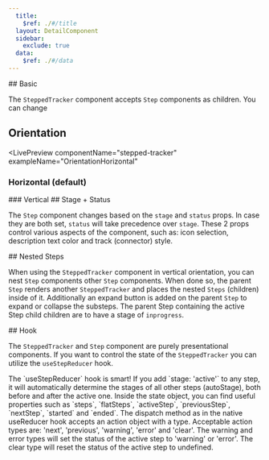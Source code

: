```yaml
---
  title:
    $ref: ./#/title
  layout: DetailComponent
  sidebar:
    exclude: true
  data:
    $ref: ./#/data
---
```


<LivePreviewControls>

<LivePreview componentName="stepped-tracker" exampleName="Basic">
  ## Basic

The `SteppedTracker` component accepts `Step` components as children.
You can change

</LivePreview>

## Orientation

<LivePreview
  componentName="stepped-tracker"
  exampleName="OrientationHorizontal"
>
  ### Horizontal (default)
</LivePreview>

<LivePreview componentName="stepped-tracker" exampleName="OrientationVertical">
  ### Vertical
</LivePreview>

<LivePreview componentName="stepped-tracker" exampleName="StageStatus">
  ## Stage + Status

The `Step` component changes based on the `stage` and `status` props.
In case they are both set, `status` will take precedence over `stage`.
These 2 props control various aspects of the component, such as:
icon selection, description text color and track (connector) style.

</LivePreview>

<LivePreview componentName="stepped-tracker" exampleName="NestedSteps">
  ## Nested Steps

When using the `SteppedTracker` component in vertical orientation, you can nest `Step` components other `Step` components.
When done so, the parent `Step` renders another `SteppedTracker` and places the nested `Steps` (children) inside of it.
Additionally an expand button is added on the parent `Step` to expand or collapse the substeps.
The parent Step containing the active Step child children are to have a stage of `inprogress`.

</LivePreview>

<LivePreview componentName="stepped-tracker" exampleName="Hook">
  ## Hook

The `SteppedTracker` and `Step` component are purely presentational components.
If you want to control the state of the `SteppedTracker` you can utilize the `useStepReducer` hook.

</LivePreview>

<LivePreview componentName="stepped-tracker" exampleName="HookAdvanced">
  The `useStepReducer` hook is smart! If you add `stage: 'active'` to any step, it
  will automatically determine the stages of all other steps (autoStage), both
  before and after the active one. Inside the state object, you can find useful
  properties such as `steps`, `flatSteps`, `activeStep`, `previousStep`,
  `nextStep`, `started` and `ended`. The dispatch method as in the native
  useReducer hook accepts an action object with a type. Acceptable action types
  are: 'next', 'previous', 'warning', 'error' and 'clear'. The warning and error
  types will set the status of the active step to 'warning' or 'error'. The clear
  type will reset the status of the active step to undefined.

</LivePreview>
</LivePreviewControls>
